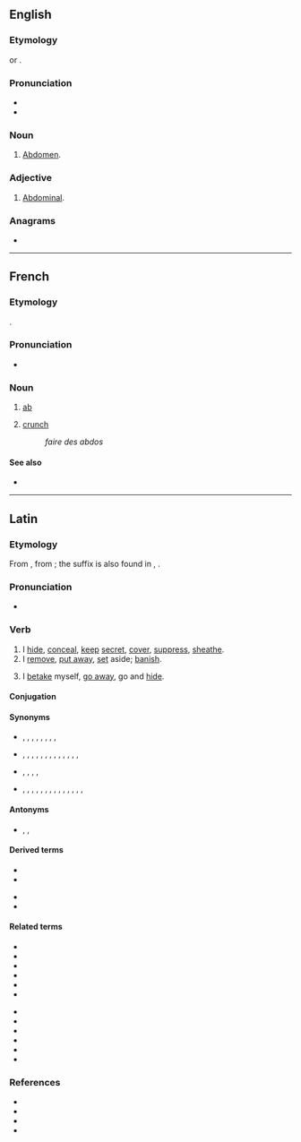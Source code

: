 {{also|Abdo}}
==English==

===Etymology===
{{clipping|en|abdomen}} or {{m|en|abdominal}}.

===Pronunciation===
* {{IPA|en|/ˈæbdəʊ/}}
* {{audio|en|LL-Q1860 (eng)-Vealhurl-abdo.wav|Audio (Southern England)}}

===Noun===
{{en-noun|-}}

# {{lb|en|medicine|colloquial}} [[abdomen|Abdomen]].
#: {{ux|en|CT chest '''abdo''' pelvis}}

===Adjective===
{{en-adj|-}}

# {{lb|en|medicine|colloquial}} [[abdominal|Abdominal]].
#: {{ux|en|'''abdo''' pain}}

===Anagrams===
* {{anagrams|en|a=abdo|Boda|Obad.|boa'd|boad|doab}}

----

==French==

===Etymology===
{{clipping|fr|abdominal}}.

===Pronunciation===
* {{IPA|fr|/ab.do/}}

===Noun===
{{fr-noun|m}}

# {{lb|fr|informal|rare|_|in the singular}} [[ab]] {{gloss|abdominal muscle}}
# {{lb|fr|informal}} [[crunch]] {{gloss|abdominal exercise}}
#: ''faire des abdos''

====See also====
* {{l|fr|pec}}

----

==Latin==

===Etymology===
{{root|la|ine-pro|*dʰeh₁-}}
From {{affix|la|ab-|*dō|t2=put}}, from {{der|la|ine-pro|*dʰeh₁-|t=to put, place, set}}; the suffix is also found in {{m|la|crēdō}}, {{m|la|cedō}}.

===Pronunciation===
* {{la-IPA|abdō}}

===Verb===
{{la-verb|3|abdō|abdid|abdit}}

# I [[hide]], [[conceal]], [[keep]] [[secret]], [[cover]], [[suppress]], [[sheathe]].
# I [[remove]], [[put away]], [[set]] aside; [[banish]].
# {{lb|la|often with se}} I [[betake]] myself, [[go away]], go and [[hide]].

====Conjugation====
{{la-conj|3|abdō|abdid|abdit}}

====Synonyms====
* {{sense|banish}} {{l|la|ablēgō}}, {{l|la|dēpellō}}, {{l|la|eximō}}, {{l|la|expellō}}, {{l|la|exterminō}}, {{l|la|pellō}}, {{l|la|prōiciō}}, {{l|la|relēgō}}, {{l|la|submoveō}}
* {{sense|conceal, hide}} {{l|la|abscondō}}, {{l|la|cēlō}}, {{l|la|contegō}}, {{l|la|dēfodiō}}, {{l|la|dissimulō}}, {{l|la|occultō}}, {{l|la|occulo}}, {{l|la|operiō}}, {{l|la|adoperiō}}, {{l|la|recondō}}, {{l|la|tegō}}, {{l|la|premō}}, {{l|la|vēlō}}, {{l|la|mergō}}
* {{sense|go away}} {{l|la|abambulō}}, {{l|la|abeō}}, {{l|la|abscēdō}}, {{l|la|dēcēdō}}, {{l|la|discēdō}}
* {{sense|remove}} {{l|la|abdūcō}}, {{l|la|āmandō}}, {{l|la|āmōlior}}, {{l|la|āmoveō}}, {{l|la|dēmō}}, {{l|la|aspellō}}, {{l|la|auferō}}, {{l|la|dēmoveō}}, {{l|la|dētrahō}}, {{l|la|eximō}}, {{l|la|relēgō}}, {{l|la|legō}}, {{l|la|āvertō}}, {{l|la|removeō}}, {{l|la|submoveō}}

====Antonyms====
* {{sense|go away}} {{l|la|accēdō}}, {{l|la|adeō}}, {{l|la|adventō}}

====Derived terms====
{{der-top}}
* {{l|la|abditē}}
* {{l|la|abditīvus}}
{{der-mid}}
* {{l|la|abditum}}
* {{l|la|abditus}}
{{der-bottom}}

====Related terms====
{{top2}}
* {{l|la|addō}}
* {{l|la|condō}}
* {{l|la|dēdō}}
* {{l|la|dīdō}}
* {{l|la|dō}}
* {{l|la|ēdō}}
{{mid2}}
* {{l|la|indō}}
* {{l|la|perdō}}
* {{l|la|prōdō}}
* {{l|la|reddō}}
* {{l|la|subdō}}
* {{l|la|trādō}}
{{bottom}}

===References===
* {{R:L&S}}
* {{R:Elementary Lewis}}
* {{R:Gaffiot}}
* {{R:M&A}}